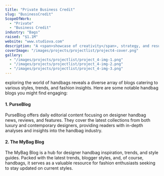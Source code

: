 ```yaml
---
title: "Private Business Credit"
slug: "BusinessCredit"
ScopeOfWork: 
  - "Private"
  - "Business Credit"
industry: "Bags"
raised: "$1.1M"
website: "www.studiova.com"
description: "A <span>showcase of creativity</span>, strategy, and results explore the projects that define us."
coverImage: "/images/projects/projectlist/project4-cover.png"
gallery:
  - "/images/projects/projectlist/project_4-img-1.png"
  - "/images/projects/projectlist/project_4-img-2.png"
  - "/images/projects/projectlist/project_4-img-3.png"
---
```



exploring the world of handbags reveals a diverse array of blogs catering to various styles, trends, and fashion insights. Here are some notable handbag blogs you might find engaging:

#### 1. PurseBlog
PurseBlog offers daily editorial content focusing on designer handbag news, reviews, and features. They cover the latest collections from both luxury and contemporary designers, providing readers with in-depth analyses and insights into the handbag industry.

#### 2. The MyBag Blog
The MyBag Blog is a hub for designer handbag inspiration, trends, and style guides. Packed with the latest trends, blogger styles, and, of course, handbags, it serves as a valuable resource for fashion enthusiasts seeking to stay updated on current styles.

